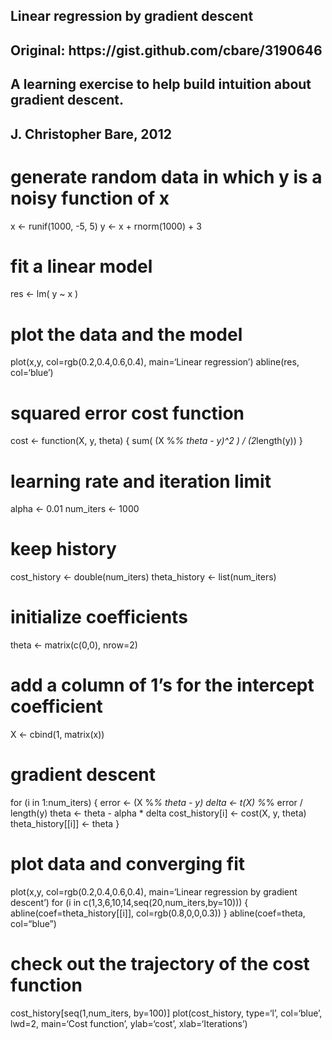 ##
## Linear regression by gradient descent
## Original: https://gist.github.com/cbare/3190646
## A learning exercise to help build intuition about gradient descent.
## J. Christopher Bare, 2012
##

# generate random data in which y is a noisy function of x
x <- runif(1000, -5, 5)
y <- x + rnorm(1000) + 3

# fit a linear model
res <- lm( y ~ x )

# plot the data and the model
plot(x,y, col=rgb(0.2,0.4,0.6,0.4), main='Linear regression')
abline(res, col='blue')

# squared error cost function
cost <- function(X, y, theta) {
  sum( (X %*% theta - y)^2 ) / (2*length(y))
}

# learning rate and iteration limit
alpha <- 0.01
num_iters <- 1000

# keep history
cost_history <- double(num_iters)
theta_history <- list(num_iters)

# initialize coefficients
theta <- matrix(c(0,0), nrow=2)

# add a column of 1's for the intercept coefficient
X <- cbind(1, matrix(x))

# gradient descent
for (i in 1:num_iters) {
  error <- (X %*% theta - y)
  delta <- t(X) %*% error / length(y)
  theta <- theta - alpha * delta
  cost_history[i] <- cost(X, y, theta)
  theta_history[[i]] <- theta
}

# plot data and converging fit
plot(x,y, col=rgb(0.2,0.4,0.6,0.4), main='Linear regression by gradient descent')
for (i in c(1,3,6,10,14,seq(20,num_iters,by=10))) {
  abline(coef=theta_history[[i]], col=rgb(0.8,0,0,0.3))
}
abline(coef=theta, col="blue")

# check out the trajectory of the cost function
cost_history[seq(1,num_iters, by=100)]
plot(cost_history, type='l', col='blue', lwd=2, main='Cost function', ylab='cost', xlab='Iterations')